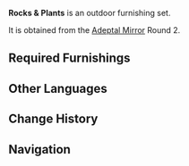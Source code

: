 {{Furnishing Infobox
|id             = 350003
|image          = Furnishing Set Rocks & Plants Display.png
|category       = Outdoor Set
|subcategory    = Set
|rarity         = 4
|adeptal_energy = 80
|load           = 285
|description    = The grass and trees grow free in the wilds where human feet do not tread. Rocks are also piled up in a corner, seemingly the work of some beast.
|blueprint      = Adeptal Mirror
|adeptal mirror = 2
}}
'''Rocks & Plants''' is an outdoor furnishing set.

It is obtained from the [[Adeptal Mirror]] Round 2.

==Required Furnishings==
{{Recipe
|type = Furnishing Set
|Hiding Grazestone = 1
|"Green Fountain" = 2
|"The Color of the Wind" = 1
|yield = 0
|sort = Hiding Grazestone,"Green Fountain","The Color of the Wind"
}}

==Other Languages==
{{Other Languages
|en      = Rocks & Plants
|zhs     = 自在的岩石与草木
|zhs_rm  = Zìzài de Yánshí Yǔ Cǎomù
|zht     = 自在的岩石與草木
|zht_rm  = Zìzài de Yánshí Yǔ Cǎomù
|zh_tl   = Free Rocks and Plants
|ja      = 自在な岩石と植物
|ja_rm   = Jizai na Ganseki to Shokubutsu
|ja_tl   = Free Rocks and Plants
|ko      = 자유로운 암석과 초목
|ko_rm   = Jayuro'un Amseok-gwa Chomok
|ko_tl   = Free Rocks and Vegetation
|es      = Rocas y plantas
|es_tl   = Rocks and Plants
|fr      = « Plantes et pierres »
|fr_tl   = "Plants and Stones"
|ru      = Камни и трава
|ru_tl   = Rocks and Grasses
|th      = หินและต้นไม้แสนอิสระ
|th_rm   = 
|th_tl   = 
|vi      = Thảm Cỏ Và Núi Đá
|vi_tl   = 
|de      = Felsen und Pflanzen
|de_tl   = Rocks and Plants
|id      = Bebatuan & Tanaman
|id_tl   = Rocks & Plants
|pt      = Rochas e Plantas
|pt_tl   = Rocks and Plants
}}

==Change History==
{{Change History|1.5}}

==Navigation==
{{Furnishing Navbox/Sets|type=regular}}
